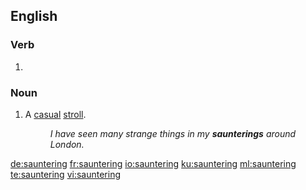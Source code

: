 ==English==

===Verb===
{{head|en|present participle}}

# {{present participle of|saunter|lang=en}}

===Noun===
{{en-noun}}

# A [[casual]] [[stroll]].
#: ''I have seen many strange things in my '''saunterings''' around London.''

[[de:sauntering]]
[[fr:sauntering]]
[[io:sauntering]]
[[ku:sauntering]]
[[ml:sauntering]]
[[te:sauntering]]
[[vi:sauntering]]